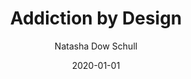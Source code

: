 ---
slug: addictionbydesign
date: 2020-01-01
title: 'Addiction by Design'
description: ''
author: 'Natasha Dow Schull'
published: false
cover: null
type: ['book']
---